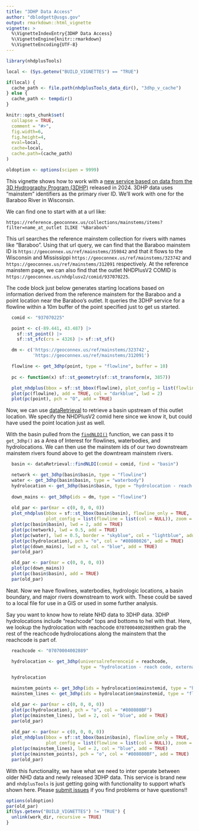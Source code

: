 ```yaml
---
title: "3DHP Data Access"
author: "dblodgett@usgs.gov"
output: rmarkdown::html_vignette
vignette: >
  %\VignetteIndexEntry{3DHP Data Access}
  %\VignetteEngine{knitr::rmarkdown}
  %\VignetteEncoding{UTF-8}
---
```



```r
library(nhdplusTools)

local <- (Sys.getenv("BUILD_VIGNETTES") == "TRUE")

if(local) {
  cache_path <- file.path(nhdplusTools_data_dir(), "3dhp_v_cache")
} else {
  cache_path <- tempdir()
}

knitr::opts_chunk$set(
  collapse = TRUE,
  comment = "#>",
  fig.width=6, 
  fig.height=4,
  eval=local,
  cache=local,
  cache.path=(cache_path)
)

oldoption <- options(scipen = 9999)

```

This vignette shows how to work with a [new service based on data from the 3D Hydrography Program (3DHP)](https://hydro.nationalmap.gov/arcgis/rest/services/3DHP_all/MapServer) released in 2024. 3DHP data uses "mainstem" identifiers as the primary river ID. We'll work with one for the Baraboo River in Wisconsin.

We can find one to start with at a url like:

`https://reference.geoconnex.us/collections/mainstems/items?filter=name_at_outlet ILIKE '%Baraboo%'`

This url searches the reference mainstem collection for rivers with names like "Baraboo". Using that url query, we can find that the Baraboo mainstem ID is `https://geoconnex.us/ref/mainstems/359842` and that it flows to the Wisconsin and Mississippi `https://geoconnex.us/ref/mainstems/323742` and `https://geoconnex.us/ref/mainstems/312091` respectively. At the reference mainstem page, we can also find that the outlet NHDPlusV2 COMID is `https://geoconnex.us/nhdplusv2/comid/937070225`. 

The code block just below generates starting locations based on information derived from the reference mainstem for the Baraboo and a point location near the Baraboo's outlet. It queries the 3DHP service for a flowline within a 10m buffer of the point specified just to get us started.

```r

  comid <- "937070225"

  point <- c(-89.441, 43.487) |>
    sf::st_point() |>
    sf::st_sfc(crs = 4326) |> sf::st_sf()

  dm <- c('https://geoconnex.us/ref/mainstems/323742',
          'https://geoconnex.us/ref/mainstems/312091')

  flowline <- get_3dhp(point, type = "flowline", buffer = 10)
  
  pc <- function(x) sf::st_geometry(sf::st_transform(x, 3857))

  plot_nhdplus(bbox = sf::st_bbox(flowline), plot_config = list(flowline = list(col = NULL)), zoom = 14)
  plot(pc(flowline), add = TRUE, col = "darkblue", lwd = 2)
  plot(pc(point), pch = "O", add = TRUE)
```

Now, we can use [dataRetrieval](https://cran.r-project.org/package=dataRetrieval) to retrieve a basin upstream of this outlet location. We specify the NHDPlusV2 comid here since we know it, but could have used the point location just as well.

With the basin pulled from the [`findNLDI()`](https://doi-usgs.github.io/dataRetrieval/reference/findNLDI.html) function, we can pass it to `get_3dhp()` as a Area of Interest for flowlines, waterbodies, and hydrolocations. We can then use the mainstem ids of our two downstream mainstem rivers found above to get the downtream mainstem rivers.

```r
  basin <- dataRetrieval::findNLDI(comid = comid, find = "basin")

  network <- get_3dhp(basin$basin, type = "flowline")
  water <- get_3dhp(basin$basin, type = "waterbody")
  hydrolocation <- get_3dhp(basin$basin, type = "hydrolocation - reach code, external connection")
  
  down_mains <- get_3dhp(ids = dm, type = "flowline")
  
  old_par <- par(mar = c(0, 0, 0, 0))
  plot_nhdplus(bbox = sf::st_bbox(basin$basin), flowline_only = TRUE,
               plot_config = list(flowline = list(col = NULL)), zoom = 10)
  plot(pc(basin$basin), lwd = 2, add = TRUE)
  plot(pc(network), lwd = 0.5, add = TRUE)
  plot(pc(water), lwd = 0.5, border = "skyblue", col = "lightblue", add = TRUE)
  plot(pc(hydrolocation), pch = "o", col = "#80808026", add = TRUE)
  plot(pc(down_mains), lwd = 3, col = "blue", add = TRUE)
  par(old_par)

  old_par <- par(mar = c(0, 0, 0, 0))
  plot(pc(down_mains))
  plot(pc(basin$basin), add = TRUE)
  par(old_par)
```

Neat. Now we have flowlines, waterbodies, hydrologic locations, a basin boundary, and major rivers downstream to work with. These could be saved to a local file for use in a GIS or used in some further analysis.

Say you want to know how to relate NHD data to 3DHP data. 3DHP hydrolocations include "reachcode" tops and bottoms to hel with that. Here, we lookup the hydrolocation with reachcode `07070004002889`then grab the rest of the reachcode hydrolocations along the mainstem that the reachcode is part of.

```r

  reachcode <- "07070004002889"

  hydrolocation <- get_3dhp(universalreferenceid = reachcode,
                            type = "hydrolocation - reach code, external connection")

  hydrolocation

  mainstem_points <- get_3dhp(ids = hydrolocation$mainstemid, type = "hydrolocation - reach code, external connection")
  mainstem_lines <- get_3dhp(ids = hydrolocation$mainstemid, type = "flowline")

  old_par <- par(mar = c(0, 0, 0, 0))
  plot(pc(hydrolocation), pch = "o", col = "#808080BF")
  plot(pc(mainstem_lines), lwd = 2, col = "blue", add = TRUE)
  par(old_par)
  
  old_par <- par(mar = c(0, 0, 0, 0))
  plot_nhdplus(bbox = sf::st_bbox(basin$basin), flowline_only = TRUE,
               plot_config = list(flowline = list(col = NULL)), zoom = 10)
  plot(pc(mainstem_lines), lwd = 2, col = "blue", add = TRUE)
  plot(pc(mainstem_points), pch = "o", col = "#808080BF", add = TRUE)
  par(old_par)
```

With this functionality, we have what we need to inter operate between older NHD data and newly released 3DHP data. This service is brand new and `nhdplusTools` is just getting going with functionality to support what's shown here. Please [submit issues](https://github.com/DOI-USGS/nhdplusTools/issues) if you find problems or have questions!!

```r
options(oldoption)
par(old_par)
if(Sys.getenv("BUILD_VIGNETTES") != "TRUE") {
  unlink(work_dir, recursive = TRUE)
}
```
